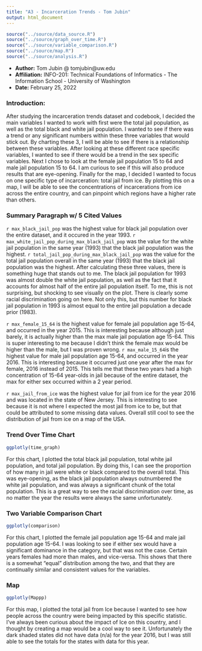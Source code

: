 ---
title: "A3 - Incarceration Trends - Tom Jubin"
output: html_document
---

<!--Sourcing Files-->
```{r, source, echo=FALSE, warning=FALSE, include=FALSE}
source("../source/data_source.R")
source("../source/graph_over_time.R")
source("../source/variable_comparison.R")
source("../source/map.R")
source("../source/analysis.R")
```

* **Author:** Tom Jubin @ tomjubin@uw.edu
* **Affiliation:** INFO-201: Technical Foundations of Informatics - The Information School - University of Washington
* **Date:** February 25, 2022

### Introduction:
After studying the incarceration trends dataset and codebook, I decided the main variables I wanted to work with first were the total jail population, as well as the total black and white jail population. I wanted to see if there was a trend or any significant numbers within these three variables that would stick out. By charting these 3, I will be able to see if there is a relationship between these variables. After looking at these different race specific variables, I wanted to see if there would be a trend in the sex specific variables. Next I chose to look at the female jail population 15 to 64 and male jail population 15 to 64. I am curious to see if this will also produce results that are eye-opening. Finally for the map, I decided I wanted to focus on one specific type of incarceration: total jail from ice. By plotting this on a map, I will be able to see the concentrations of incarcerations from ice across the entire country, and can pinpoint which regions have a higher rate than others.

### Summary Paragraph w/ 5 Cited Values
`r max_black_jail_pop` was the highest value for black jail population over the entire dataset, and it occured in the year 1993. `r max_white_jail_pop_during_max_black_jail_pop` was the value for the white jail population in the same year (1993) that the black jail population was the highest. `r total_jail_pop_during_max_black_jail_pop` was the value for the total jail population overall in the same year (1993) that the black jail population was the highest. After calculating these three values, there is something huge that stands out to me. The black jail population for 1993 was almost double the white jail population, as well as the fact that it accounts for almost half of the entire jail population itself. To me, this is not surprising, but shocking to see visually on the plot. There is clearly some racial discrimination going on here. Not only this, but this number for black jail population in 1993 is almost equal to the entire jail population a decade prior (1983). 

`r max_female_15_64` is the highest value for female jail population age 15-64, and occurred in the year 2015. This is interesting because although just barely, it is actually higher than the max male jail population age 15-64. This is super interesting to me because I didn't think the female max would be higher than the male, but I was proven wrong. `r max_male_15_64`is the highest value for male jail population age 15-64, and occurred in the year 2016. This is interesting because it occurred just one year after the max for female, 2016 instead of 2015. This tells me that these two years had a high concentration of 15-64 year-olds in jail because of the entire dataset, the max for either sex occurred within a 2 year period.

`r max_jail_from_ice` was the highest value for jail from ice for the year 2016 and was located in the state of New Jersey. This is interesting to see because it is not where I expected the most jail from ice to be, but that could be attributed to some missing data values. Overall still cool to see the distribution of jail from ice on a map of the USA.

### Trend Over Time Chart
```{r, chart_1, echo = FALSE, warning = FALSE}
ggplotly(time_graph)
```
For this chart, I plotted the total black jail population, total white jail population, and total jail population. By doing this, I can see the proportion of how many in jail were white or black compared to the overall total. This was eye-opening, as the black jail population always outnumbered the white jail population, and was always a significant chunk of the total population. This is a great way to see the racial discrimination over time, as no matter the year the results were always the same unfortunately. 

### Two Variable Comparison Chart
```{r, chart_2, echo = FALSE, warning = FALSE}
ggplotly(comparison)
```
For this chart, I plotted the female jail population age 15-64 and male jail population age 15-64. I was looking to see if either sex would have a significant dominance in the category, but that was not the case. Certain years females had more than males, and vice-versa. This shows that there is a somewhat "equal" distribution among the two, and that they are continually similar and consistent values for the variables.

### Map
```{r, chart_3, echo = FALSE, warning = FALSE}
ggplotly(Mappp)
```
For this map, I plotted the total jail from Ice because I wanted to see how people across the country were being impacted by this specific statistic. I've always been curious about the impact of Ice on this country, and I thought by creating a map would be a cool way to see it. Unfortunately the dark shaded states did not have data (n/a) for the year 2016, but I was still able to see the totals for the states with data for this year.
